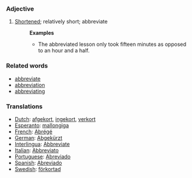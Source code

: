 ===Adjective===
#[[Shortened]]; relatively short; abbreviate
#:'''Examples'''
#:*The abbreviated lesson only took fifteen minutes as opposed to an hour and a half.

===Related words===
*[[abbreviate]]
*[[abbreviation]]
*[[abbreviating]]

===Translations===
*[[Dutch]]: [[afgekort]], [[ingekort]], [[verkort]]
*[[Esperanto]]: [[mallongiga]]
*[[French]]: [[Abrégé]]
*[[German]]: [[Abgekürzt]]
*[[Interlingua]]: [[Abbreviate]]
*[[Italian]]: [[Abbreviato]]
*[[Portuguese]]: [[Abreviado]]
*[[Spanish]]: [[Abreviado]]
*[[Swedish]]: [[förkortad]]